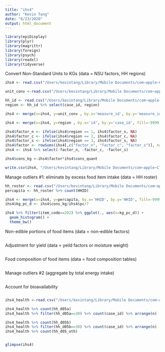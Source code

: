```yaml
---
title: "ihs4"
author: "Kevin Tang"
date: "6/23/2020"
output: html_document
---
```


```r

library(epiDisplay)
library(plyr)
library(magrittr)
library(foreign)
library(psych)
library(readxl)
library(tidyverse)
```

Convert Non-Standard Units to KGs (data = NSU factors, HH regions)
```r
ihs4 <- read.csv("/Users/kevintang/Library/Mobile Documents/com~apple~CloudDocs/Documents/LSHTM/phd epidemiology/2019 2020/data/hces/mwi/ihs2016/hh_mod_g_clean.csv")

unit_conv <-read.csv("/Users/kevintang/Library/Mobile Documents/com~apple~CloudDocs/Documents/LSHTM/phd epidemiology/2019 2020/data/hces/mwi/unit_factors/ihs4factors_v5.csv")

hh_id <- read.csv("/Users/kevintang/Library/Mobile Documents/com~apple~CloudDocs/Documents/LSHTM/phd epidemiology/2019 2020/data/hces/mwi/ihs2016/hh_mod_a_filt.csv")
region <- hh_id %>% select(case_id, region)

ihs4 <- merge(x=ihs4, y=unit_conv , by.x='measure_id', by.y='measure_id', fill=-9999, all.x = TRUE) %>% arrange(item_code) %>% arrange(id)

ihs4 <- merge(x=ihs4, y=region , by.x='id', by.y='case_id', fill=-9999, all.x = TRUE) %>% arrange(item_code) %>% arrange(id)

ihs4$factor_n <- ifelse(ihs4$region == 1, ihs4$factor_n, NA)
ihs4$factor_c <- ifelse(ihs4$region == 2, ihs4$factor_c, NA)
ihs4$factor_s <- ifelse(ihs4$region == 3, ihs4$factor_s, NA)
ihs4$factor <- rowSums(ihs4[,c("factor_n", "factor_c", "factor_s")], na.rm=TRUE)
ihs4 <- ihs4 %>% select(-factor_n, -factor_c, -factor_s)

ihs4$cons_kg <-ihs4$factor*ihs4$cons_quant

write.csv(ihs4, "/Users/kevintang/Library/Mobile Documents/com~apple~CloudDocs/Documents/LSHTM/phd epidemiology/2019 2020/data/hces/mwi/ihs2016/hh_mod_g_kg.csv")

```

Manage outliers #1: eliminate by excess food item intake (data = HH roster)
```r
hh_roster <- read.csv("/Users/kevintang/Library/Mobile Documents/com~apple~CloudDocs/Documents/LSHTM/phd epidemiology/2019 2020/data/hces/mwi/ihs2016/hh_mod_b.csv")
percapita <- hh_roster %>% count(HHID)

ihs4 <- merge(x=ihs4, y=percapita, by.x='HHID', by.y='HHID', fill=-9999, all.x = TRUE)
ihs4$kg_pc_d <- ihs4$cons_kg/ihs4$pc/7

ihs4 %>% filter(item_code==202) %>% ggplot(., aes(x=kg_pc_d)) + 
  geom_histogram() +
  theme_bw()

```

Non-edible portions of food items (data = non-edible factors)
```r

```

Adjustment for yield (data = yeild factors or moisture weight)
```r

```

Food composition of food items (data = food composition tables)
```r

```

Manage outliers #2 (aggregate by total energy intake)
```r

```

Account for bioavailability
```r

```


```r
ihs4_health <-read.csv("/Users/kevintang/Library/Mobile Documents/com~apple~CloudDocs/Documents/LSHTM/phd epidemiology/2019 2020/data/hces/mwi/ihs2016/hh_mod_d.csv")

ihs4_health %>% count(hh_d05a)
ihs4_health %>% filter(hh_d05a==30) %>% count(case_id) %>% arrange(n)

ihs4_health %>% count(hh_d05b)
ihs4_health %>% filter(hh_d05b==30) %>% count(case_id) %>% arrange(n)
ihs4_health %>% count(hh_d05_oth)


glimpse(ihs4)
```

